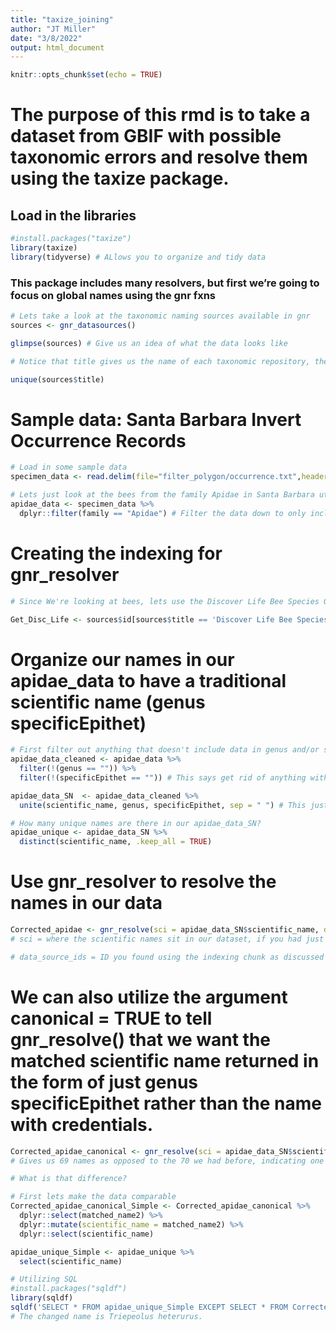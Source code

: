 ```yaml
---
title: "taxize_joining"
author: "JT Miller"
date: "3/8/2022"
output: html_document
---
```


```r
knitr::opts_chunk$set(echo = TRUE)
```

# The purpose of this rmd is to take a dataset from GBIF with possible taxonomic errors and resolve them using the taxize package.

## Load in the libraries
```r
#install.packages("taxize") 
library(taxize)
library(tidyverse) # ALlows you to organize and tidy data
```
### This package includes many resolvers, but first we're going to focus on global names using the gnr fxns
```r
# Lets take a look at the taxonomic naming sources available in gnr
sources <- gnr_datasources() 

glimpse(sources) # Give us an idea of what the data looks like 

# Notice that title gives us the name of each taxonomic repository, therefore choosing which one we want is important for your particular dataset

unique(sources$title)

```

# Sample data: Santa Barbara Invert Occurrence Records
```r
# Load in some sample data 
specimen_data <- read.delim(file="filter_polygon/occurrence.txt",header=TRUE)

# Lets just look at the bees from the family Apidae in Santa Barbara utilizing the dplyr package in the tidyverse
apidae_data <- specimen_data %>% 
  dplyr::filter(family == "Apidae") # Filter the data down to only include only the bee family Apidae
```

# Creating the indexing for gnr_resolver
```r
# Since We're looking at bees, lets use the Discover Life Bee Species Guide. 

Get_Disc_Life <- sources$id[sources$title == 'Discover Life Bee Species Guide']# This code basically says take our sources df, and pull out the ID in the same row that has "Discover Life Bee Species Guide" and assign it to rthe variable 'Get_Disc_Life'

```

# Organize our names in our apidae_data to have a traditional scientific name (genus specificEpithet)
```r
# First filter out anything that doesn't include data in genus and/or specificEpithet since those will be necessary 
apidae_data_cleaned <- apidae_data %>% 
  filter(!(genus == "")) %>% 
  filter(!(specificEpithet == "")) # This says get rid of anything with an empty space in these fields, this is used since we don't have the traditional NAs as placeholders for missing values. 

apidae_data_SN  <- apidae_data_cleaned %>% 
  unite(scientific_name, genus, specificEpithet, sep = " ") # This just says take our apidae_data and unite the columns genus and specificEpithet, putting a space between the two and call that new united column 'scientific_name'. Store this newly made dataset as 'apidae_data_SN'

# How many unique names are there in our apidae_data_SN?
apidae_unique <- apidae_data_SN %>% 
  distinct(scientific_name, .keep_all = TRUE)
```

# Use gnr_resolver to resolve the names in our data 
```r
Corrected_apidae <- gnr_resolve(sci = apidae_data_SN$scientific_name, data_source_ids = Get_Disc_Life) # Here we use the gnr_resolve function by filling the following arguments 
# sci = where the scientific names sit in our dataset, if you had just a few you could get away with using c("name1", "name2"), however when looking at a large scale dataset you can call the specific column of the dataset you are interested in using the $ operator: dataset$columnOfInterest

# data_source_ids = ID you found using the indexing chunk as discussed above

```

# We can also utilize the argument canonical = TRUE to tell gnr_resolve() that we want the matched scientific name returned in the form of just genus specificEpithet rather than the name with credentials. 
```r
Corrected_apidae_canonical <- gnr_resolve(sci = apidae_data_SN$scientific_name, data_source_ids = Get_Disc_Life, canonical = TRUE)
# Gives us 69 names as opposed to the 70 we had before, indicating one of them was removed. 

# What is that difference? 

# First lets make the data comparable
Corrected_apidae_canonical_Simple <- Corrected_apidae_canonical %>% 
  dplyr::select(matched_name2) %>% 
  dplyr::mutate(scientific_name = matched_name2) %>% 
  dplyr::select(scientific_name)

apidae_unique_Simple <- apidae_unique %>% 
  select(scientific_name)

# Utilizing SQL
#install.packages("sqldf")
library(sqldf)
sqldf('SELECT * FROM apidae_unique_Simple EXCEPT SELECT * FROM Corrected_apidae_canonical_Simple')
# The changed name is Triepeolus heterurus. 
```


